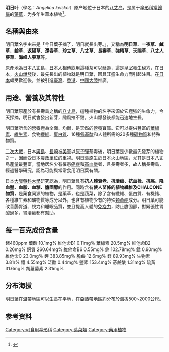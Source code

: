 {{NoteTA|G1=LS}}
{{inappropriate tone|time=2019-06-05T07:30:23+00:00}}
{{refimprove|time=2019-06-05T07:30:23+00:00}}
{{Speciesbox 
| name = 明日叶
| image = Angelica keiskei leaves.jpg
| image_caption = 
| genus = Angelica
| species = keiskei
| authority =
}}
'''明日叶'''（學名：''Angelica keiskei''）原产地位于日本的[[八丈岛|八丈岛]]，是属于[[傘形科|傘形科]][[當歸屬|當歸屬]]的[[藥草|藥草]]，为多年生草本植物<ref>{{Cite web |url=http://www.miaopu.com.cn/plant/plantcon.asp?id=1151&object=%C3%F7%C8%D5%D2%B6 |title=明日叶 |accessdate=2010-04-13 |archive-date=2012-04-26 |archive-url=https://web.archive.org/web/20120426031838/http://www.miaopu.com.cn/plant/plantcon.asp?id=1151&object=%C3%F7%C8%D5%D2%B6 |dead-url=yes }}</ref>。

==名稱與由來==
明日葉名字由來是「今日葉子摘了，明日就長出芽。」，又稱為'''明日草'''、'''一夜草'''、'''鹹草'''、'''鹼草'''、'''返陽草'''、'''還春草'''、'''珍立草'''、'''八丈草'''、'''長壽草'''、'''強精草'''、'''天賜草'''、'''八丈人蔘草'''、'''海峰人蔘草'''等。

原產地為日本[[八丈島|八丈島]]，[[日本人|日本人]]相傳飲用這種茶可以延壽，這是[[皇室|皇室]]養生秘方，在日本，[[火山爆發|火山爆發]]後，最先長出的植物就是明日葉，因具旺盛生命力而引起注目。在[[日本|日本]]頗受歡迎後，並被引進[[臺灣|臺灣]]、[[香港|香港]]、[[中國大陸|中國大陸]]推廣。

==用途、營養及其特性==
明日葉原產於有長壽島之稱的[[八丈島|八丈島]]，這種植物的名字來源於它極強的生命力，今天採摘，明日就會發出新芽，颱風摧不毀，火山爆發後都能迅速地生長。

明日葉所含的營養極為全面、均衡，是天然的營養寶庫。它可以提供豐富的[[葉綠素|葉綠素]]、[[維生素|維生素]]、食物[[纖維|纖維]]、[[蛋白質|蛋白質]]、16種[[氨基酸|氨基酸]]和人體所需的20多種[[礦物質|礦物質]]和特殊物質。

[[二次大戰|二次大戰]]，日本[[廣島|廣島]]、[[長崎|長崎]]被[[美軍|美軍]]以[[原子彈|原子彈]]荼毒後，明日葉是少數最先發芽的植物之一，因而受日本農政單位的重視。明日葉原生於日本火山地區，尤其是日本八丈島產量最豐富，當地居名少有罹患[[癌症|癌症]]和[[高血壓|高血壓]]者，且長壽者多，故人稱長壽島，經過醫學研究，認為可能與常常食用明日葉有關。

日本[[大阪藥科大學|大阪藥科大學]]研究認為，明日葉具有'''抗人體衰老、抗潰瘍、抗血栓、抗癌、降血壓、血脂、血糖、膽固醇'''的作用。同時含有'''使人苗條的植物纖維及CHALCONE物質'''，是藥食同源的植物，是藥草，也是蔬菜，除了含有纖維、蛋白質、有機鍺、各種維生素和礦物質等成分以外，也含有植物少有的特殊[[類黃酮|類黃酮]]成分。明日葉可能改善腸胃道、視力和睡眠品質，並且提高人體的[[免疫力|免疫力]]，防止膽固醇，對緊張性胃酸過多，胃潰瘍都有幫助。

==每一百克成份含量==

鍺460ppm 葉酸 10.1mg% 維他命B1 0.11mg% 葉綠素 20.5mg% 維他命B2 0.26mg% 鈣質 260.64mg% 維他命B6 0.55mg% 鈉 102.78mg% 錳 0.90mg% 維他命C 23.0mg% 鉀 383.85mg% 膽鹼 12.6mg% 鎂 89.93mg% 生物素 3.81r% 鐵 4.55mg% 泛酸 0.44mg% 鹽素 153.4mg% 菸鹼酸 1.31mg% 硫黃 31.6mg% 胡蘿蔔素 2.31mg%

==分布海拔==
明日葉在溫帶地區可以生長在平地，在亞熱帶地區約分布於海拔500~2000公尺。

==参考资料==
<references/>
{{Taxonbar|from=Q4805168}}

[[Category:可食用伞形科|Category:可食用伞形科]]
[[Category:葉菜類|Category:葉菜類]]
[[Category:藥用植物|Category:藥用植物]]
